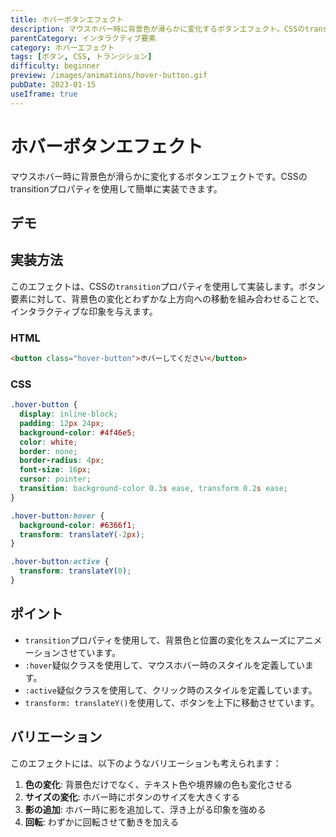 ```yaml
---
title: ホバーボタンエフェクト
description: マウスホバー時に背景色が滑らかに変化するボタンエフェクト。CSSのtransitionプロパティを使用した実装例。
parentCategory: インタラクティブ要素
category: ホバーエフェクト
tags: [ボタン, CSS, トランジション]
difficulty: beginner
preview: /images/animations/hover-button.gif
pubDate: 2023-01-15
useIframe: true
---
```



# ホバーボタンエフェクト

マウスホバー時に背景色が滑らかに変化するボタンエフェクトです。CSSのtransitionプロパティを使用して簡単に実装できます。

## デモ

<IframeDemo title="ホバーボタンエフェクト" description="マウスを乗せると背景色が変化します" height="200px">
</IframeDemo>

## 実装方法

このエフェクトは、CSSの`transition`プロパティを使用して実装します。ボタン要素に対して、背景色の変化とわずかな上方向への移動を組み合わせることで、インタラクティブな印象を与えます。

### HTML

```html
<button class="hover-button">ホバーしてください</button>
```

### CSS

```css
.hover-button {
  display: inline-block;
  padding: 12px 24px;
  background-color: #4f46e5;
  color: white;
  border: none;
  border-radius: 4px;
  font-size: 16px;
  cursor: pointer;
  transition: background-color 0.3s ease, transform 0.2s ease;
}

.hover-button:hover {
  background-color: #6366f1;
  transform: translateY(-2px);
}

.hover-button:active {
  transform: translateY(0);
}
```

## ポイント

- `transition`プロパティを使用して、背景色と位置の変化をスムーズにアニメーションさせています。
- `:hover`疑似クラスを使用して、マウスホバー時のスタイルを定義しています。
- `:active`疑似クラスを使用して、クリック時のスタイルを定義しています。
- `transform: translateY()`を使用して、ボタンを上下に移動させています。

## バリエーション

このエフェクトには、以下のようなバリエーションも考えられます：

1. **色の変化**: 背景色だけでなく、テキスト色や境界線の色も変化させる
2. **サイズの変化**: ホバー時にボタンのサイズを大きくする
3. **影の追加**: ホバー時に影を追加して、浮き上がる印象を強める
4. **回転**: わずかに回転させて動きを加える

